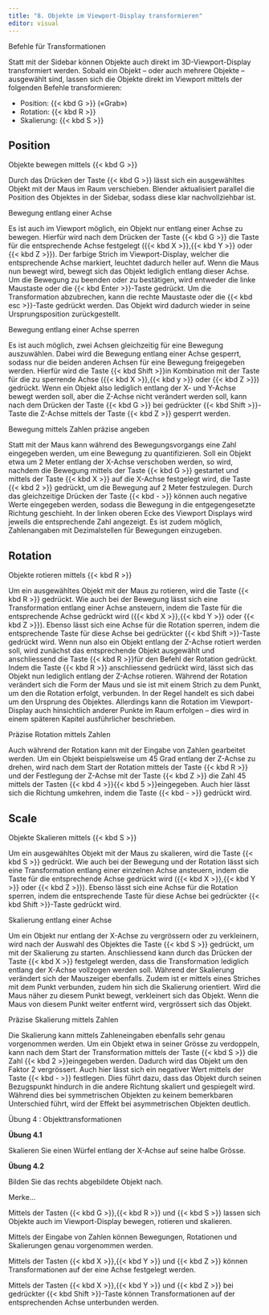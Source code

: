 ```yaml
---
title: "8. Objekte im Viewport-Display transformieren"
editor: visual
---
```


::: column-margin
Befehle für Transformationen
:::

Statt mit der Sidebar können Objekte auch direkt im 3D-Viewport-Display transformiert werden. Sobald ein Objekt – oder auch mehrere Objekte – ausgewählt sind, lassen sich die Objekte direkt im Viewport mittels der folgenden Befehle transformieren:

-   Position: {{< kbd G >}} («Grab»)
-   Rotation: {{< kbd R >}}
-   Skalierung: {{< kbd S >}}

## Position

::: column-margin
Objekte bewegen mittels {{< kbd G >}}
:::

Durch das Drücken der Taste {{< kbd G >}} lässt sich ein ausgewähltes Objekt mit der Maus im Raum verschieben. Blender aktualisiert parallel die Position des Objektes in der Sidebar, sodass diese klar nachvollziehbar ist.

::: column-margin
Bewegung entlang einer Achse
:::

Es ist auch im Viewport möglich, ein Objekt nur entlang einer Achse zu bewegen. Hierfür wird nach dem Drücken der Taste {{< kbd G >}} die Taste für die entsprechende Achse festgelegt ({{< kbd X >}},{{< kbd Y >}} oder {{< kbd Z >}}). Der farbige Strich im Viewport-Display, welcher die entsprechende Achse markiert, leuchtet dadurch heller auf. Wenn die Maus nun bewegt wird, bewegt sich das Objekt lediglich entlang dieser Achse. Um die Bewegung zu beenden oder zu bestätigen, wird entweder die linke Maustaste oder die {{< kbd Enter >}}-Taste gedrückt. Um die Transformation abzubrechen, kann die rechte Maustaste oder die {{< kbd esc >}}-Taste gedrückt werden. Das Objekt wird dadurch wieder in seine Ursprungsposition zurückgestellt.

::: column-margin
Bewegung entlang einer Achse sperren
:::

Es ist auch möglich, zwei Achsen gleichzeitig für eine Bewegung auszuwählen. Dabei wird die Bewegung entlang einer Achse gesperrt, sodass nur die beiden anderen Achsen für eine Bewegung freigegeben werden. Hierfür wird die Taste {{< kbd Shift >}}in Kombination mit der Taste für die zu sperrende Achse ({{< kbd X >}},{{< kbd y >}} oder {{< kbd Z >}}) gedrückt. Wenn ein Objekt also lediglich entlang der X- und Y-Achse bewegt werden soll, aber die Z-Achse nicht verändert werden soll, kann nach dem Drücken der Taste {{< kbd G >}} bei gedrückter {{< kbd Shift >}}-Taste die Z-Achse mittels der Taste {{< kbd Z >}} gesperrt werden.

::: column-margin
Bewegung mittels Zahlen präzise angeben
:::

Statt mit der Maus kann während des Bewegungsvorgangs eine Zahl eingegeben werden, um eine Bewegung zu quantifizieren. Soll ein Objekt etwa um 2 Meter entlang der X-Achse verschoben werden, so wird, nachdem die Bewegung mittels der Taste {{< kbd G >}} gestartet und mittels der Taste {{< kbd X >}} auf die X-Achse festgelegt wird, die Taste {{< kbd 2 >}} gedrückt, um die Bewegung auf 2 Meter festzulegen. Durch das gleichzeitige Drücken der Taste {{< kbd - >}} können auch negative Werte eingegeben werden, sodass die Bewegung in die entgegengesetzte Richtung geschieht. In der linken oberen Ecke des Viewport Displays wird jeweils die entsprechende Zahl angezeigt. Es ist zudem möglich, Zahlenangaben mit Dezimalstellen für Bewegungen einzugeben.

## Rotation

::: column-margin
Objekte rotieren mittels {{< kbd R >}}
:::

Um ein ausgewähltes Objekt mit der Maus zu rotieren, wird die Taste {{< kbd R >}} gedrückt. Wie auch bei der Bewegung lässt sich eine Transformation entlang einer Achse ansteuern, indem die Taste für die entsprechende Achse gedrückt wird ({{< kbd X >}},{{< kbd Y >}} oder {{< kbd Z >}}). Ebenso lässt sich eine Achse für die Rotation sperren, indem die entsprechende Taste für diese Achse bei gedrückter {{< kbd Shift >}}-Taste gedrückt wird. Wenn nun also ein Objekt entlang der Z-Achse rotiert werden soll, wird zunächst das entsprechende Objekt ausgewählt und anschliessend die Taste {{< kbd R >}}für den Befehl der Rotation gedrückt. Indem die Taste {{< kbd R >}} anschliessend gedrückt wird, lässt sich das Objekt nun lediglich entlang der Z-Achse rotieren. Während der Rotation verändert sich die Form der Maus und sie ist mit einem Strich zu dem Punkt, um den die Rotation erfolgt, verbunden. In der Regel handelt es sich dabei um den Ursprung des Objektes. Allerdings kann die Rotation im Viewport-Display auch hinsichtlich anderer Punkte im Raum erfolgen – dies wird in einem späteren Kapitel ausführlicher beschrieben.

::: column-margin
Präzise Rotation mittels Zahlen
:::

Auch während der Rotation kann mit der Eingabe von Zahlen gearbeitet werden. Um ein Objekt beispielsweise um 45 Grad entlang der Z-Achse zu drehen, wird nach dem Start der Rotation mittels der Taste {{< kbd R >}} und der Festlegung der Z-Achse mit der Taste {{< kbd Z >}} die Zahl 45 mittels der Tasten {{< kbd 4 >}}{{\< kbd 5 \>}}eingegeben. Auch hier lässt sich die Richtung umkehren, indem die Taste {{< kbd - >}} gedrückt wird.

## Scale

::: column-margin
Objekte Skalieren mittels {{< kbd S >}}
:::

Um ein ausgewähltes Objekt mit der Maus zu skalieren, wird die Taste {{< kbd S >}} gedrückt. Wie auch bei der Bewegung und der Rotation lässt sich eine Transformation entlang einer einzelnen Achse ansteuern, indem die Taste für die entsprechende Achse gedrückt wird ({{< kbd X >}},{{< kbd Y >}} oder {{< kbd Z >}}). Ebenso lässt sich eine Achse für die Rotation sperren, indem die entsprechende Taste für diese Achse bei gedrückter {{< kbd Shift >}}-Taste gedrückt wird.

::: column-margin
Skalierung entlang einer Achse
:::

Um ein Objekt nur entlang der X-Achse zu vergrössern oder zu verkleinern, wird nach der Auswahl des Objektes die Taste {{< kbd S >}} gedrückt, um mit der Skalierung zu starten. Anschliessend kann durch das Drücken der Taste {{< kbd X >}} festgelegt werden, dass die Transformation lediglich entlang der X-Achse vollzogen werden soll. Während der Skalierung verändert sich der Mauszeiger ebenfalls. Zudem ist er mittels eines Striches mit dem Punkt verbunden, zudem hin sich die Skalierung orientiert. Wird die Maus näher zu diesem Punkt bewegt, verkleinert sich das Objekt. Wenn die Maus von diesem Punkt weiter entfernt wird, vergrössert sich das Objekt.

::: column-margin
Präzise Skalierung mittels Zahlen
:::

Die Skalierung kann mittels Zahleneingaben ebenfalls sehr genau vorgenommen werden. Um ein Objekt etwa in seiner Grösse zu verdoppeln, kann nach dem Start der Transformation mittels der Taste {{< kbd S >}} die Zahl {{< kbd 2 >}}eingegeben werden. Dadurch wird das Objekt um den Faktor 2 vergrössert. Auch hier lässt sich ein negativer Wert mittels der Taste {{< kbd - >}} festlegen. Dies führt dazu, dass das Objekt durch seinen Bezugspunkt hindurch in die andere Richtung skaliert und gespiegelt wird. Während dies bei symmetrischen Objekten zu keinem bemerkbaren Unterschied führt, wird der Effekt bei asymmetrischen Objekten deutlich.

:::::: exercisebox
:::: exercisebox-header
::: exercisebox-icon
:::

Übung 4 : Objekttransformationen
::::

::: exercisebox-body
**Übung 4.1**

Skalieren Sie einen Würfel entlang der X-Achse auf seine halbe Grösse.

**Übung 4.2**

Bilden Sie das rechts abgebildete Objekt nach.
:::
::::::

:::::: rememberbox
:::: rememberbox-header
::: rememberbox-icon
:::

Merke...
::::

::: rememberbox-body
Mittels der Tasten {{< kbd G >}},{{< kbd R >}} und {{< kbd S >}} lassen sich Objekte auch im Viewport-Display bewegen, rotieren und skalieren.

Mittels der Eingabe von Zahlen können Bewegungen, Rotationen und Skalierungen genau vorgenommen werden.

Mittels der Tasten {{< kbd X >}},{{< kbd Y >}} und {{< kbd Z >}} können Transformationen auf der eine Achse festgelegt werden.

Mittels der Tasten {{< kbd X >}},{{< kbd Y >}} und {{< kbd Z >}} bei gedrückter {{< kbd Shift >}}-Taste können Transformationen auf der entsprechenden Achse unterbunden werden.
:::
::::::
